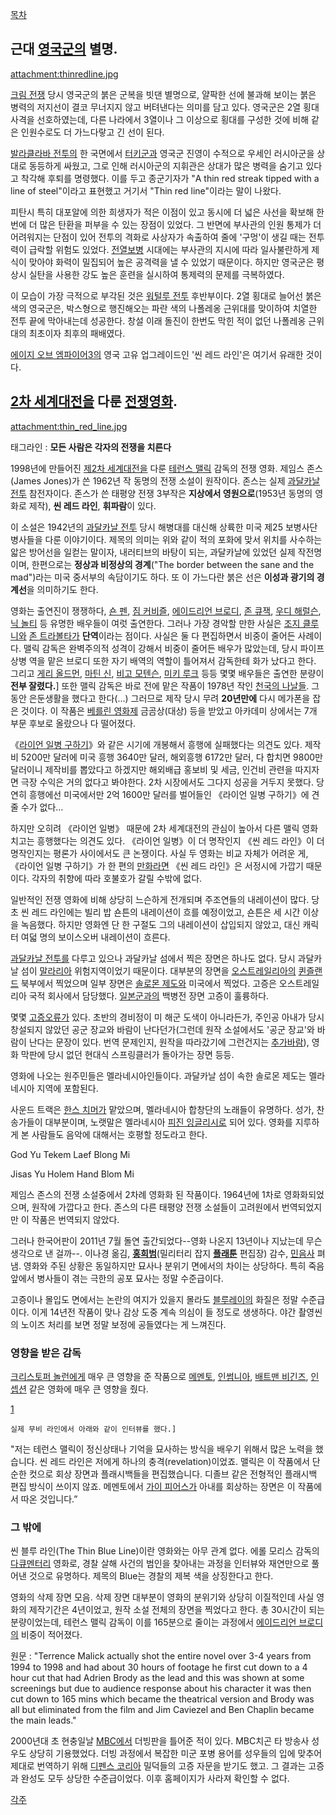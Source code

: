[[목차]]

== 근대 [[영국군]]의 별명. ==
attachment:thinredline.jpg

[[크림 전쟁]] 당시 영국군의 붉은 군복을 빗댄 별명으로, 얄팍한 선에 불과해 보이는 붉은 병력의 저지선이 결코 무너지지 않고 버텨낸다는 의미를 담고 있다. 영국군은 2열 횡대 사격을 선호하였는데, 다른 나라에서 3열이나 그 이상으로 횡대를 구성한 것에 비해 같은 인원수로도 더 가느다랗고 긴 선이 된다.

[[발라클라바 전투]]의 한 국면에서 [[터키군]]과 영국군 진영이 수적으로 우세인 러시아군을 상대로 동등하게 싸웠고, 그로 인해 러시아군의 지휘관은 상대가 많은 병력을 숨기고 있다고 착각해 후퇴를 명령했다. 이를 두고 종군기자가 "A thin red streak tipped with a line of steel"이라고 표현했고 거기서 "Thin red line"이라는 말이 나왔다.

피탄시 특히 대포알에 의한 희생자가 적은 이점이 있고 동시에 더 넓은 사선을 확보해 한번에 더 많은 탄환을 퍼부을 수 있는 장점이 있었다. 그 반면에 부사관의 인원 통제가 더 어려워지는 단점이 있어 전투의 격화로 사상자가 속출하여 줄에 '구멍'이 생길 때는 전투력이 급락할 위험도 있었다. [[전열보병]] 시대에는 부사관의 지시에 따라 일사불란하게 제식이 맞아야 화력이 밀집되어 높은 공격력을 낼 수 있었기 때문이다. 하지만 영국군은 평상시 실탄을 사용한 강도 높은 훈련을 실시하여 통제력의 문제를 극복하였다.

이 모습이 가장 극적으로 부각된 것은 [[워털루 전투]] 후반부이다. 2열 횡대로 늘어선 붉은 색의 영국군은, 박스형으로 행진해오는 파란 색의 나폴레옹 근위대를 맞이하여 치열한 전투 끝에 막아내는데 성공한다. 창설 이래 돌진이 한번도 막힌 적이 없던 나폴레옹 근위대의 최초이자 최후의 패배였다. 

[[에이지 오브 엠파이어3]]의 영국 고유 업그레이드인 '씬 레드 라인'은 여기서 유래한 것이다. 

== [[2차 세계대전]]을 다룬 [[전쟁]][[영화]]. ==
attachment:thin_red_line.jpg

태그라인 : '''모든 사람은 각자의 전쟁을 치른다'''

1998년에 만들어진 [[제2차 세계대전]]을 다룬 [[테런스 맬릭]] 감독의 전쟁 영화. 제임스 존스(James Jones)가 쓴 1962년 작 동명의 전쟁 소설이 원작이다. 존스는 실제 [[과달카날 전투]] 참전자이다. 존스가 쓴 태평양 전쟁 3부작은 '''지상에서 영원으로'''(1953년 동명의 영화로 제작), '''씬 레드 라인''', '''휘파람'''이  있다.

이 소설은 1942년의 [[과달카날 전투]] 당시 해병대를 대신해 상륙한 미국 제25 보병사단 병사들을 다룬 이야기이다. 제목의 의미는 위와 같이 적의 포화에 맞서 위치를 사수하는 앏은 방어선을 일컫는 말이자, 내러티브의 바탕이 되는, 과달카날에 있었던 실제 작전명이며, 한편으로는 '''정상과 비정상의 경계'''("The border between the sane and the mad")라는 미국 중서부의 속담이기도 하다. 또 이 가느다란 붉은 선은 '''이성과 광기의 경계선'''을 의미하기도 한다.

영화는 출연진이 쟁쟁하다, [[숀 펜]], [[짐 커비즐]], [[에이드리언 브로디]], [[존 큐잭]], [[우디 해럴슨]], [[닉 놀티]] 등 유명한 배우들이 여럿 출연한다. 그러나 가장 경악할 만한 사실은 [[조지 클루니]]와 [[존 트라볼타]]가 '''단역'''이라는 점이다. 사실은 둘 다 편집하면서 비중이 줄어든 사례이다. 맬릭 감독은 완벽주의적 성격이 강해서 비중이 줄어든 배우가 많았는데, 당시 파이프 상병 역을 맡은 브로디 또한 자기 배역의 역할이 틀어져서 감독한테 화가 났다고 한다. 그리고 [[게리 올드먼]], [[마틴 신]], [[비고 모텐슨]], [[미키 루크]] 등등 몇몇 배우들은 출연한 분량이 '''전부 잘렸다.'''] 또한 맬릭 감독은 바로 전에 맡은 작품이 1978년 작인 [[천국의 나날들]]. 그 동안 은둔생활을 했다고 한다(...) 그러므로 제작 당시 무려 '''20년만에''' 다시 메가폰을 잡은 것이다. 이 작품은 [[베를린 영화제]] 금곰상(대상) 등을 받았고 아카데미 상에서는 7개 부문 후보로 올랐으나 다 떨어졌다.

《[[라이언 일병 구하기]]》와 같은 시기에 개봉해서 흥행에 실패했다는 의견도 있다. 제작비 5200만 달러에 미국 흥행 3640만 달러, 해외흥행 6172만 달러, 다 합치면 9800만 달러이니 제작비를 뽑았다고 하겠지만 해외배급 홍보비 및 세금, 인건비 관련을 따지자면 극장 수익은 거의 없다고 봐야한다. 2차 시장에서도 그다지 성공을 거두지 못했다. 당연히 흥행에선 미국에서만 2억 1600만 달러를 벌어들인 《라이언 일병 구하기》에 견줄 수가 없다...

하지만 오히려 《라이언 일병》 때문에 2차 세계대전의 관심이 높아서 다른 맬릭 영화치고는 흥행했다는 의견도 있다. 《라이언 일병》이 더 명작인지 《씬 레드 라인》이 더 명작인지는 평론가 사이에서도 큰 논쟁이다. 사실 두 영화는 비교 자체가 어려운 게, 《라이언 일병 구하기》가 한 편의 [[만화]]라면 《씬 레드 라인》은 서정시에 가깝기 때문이다. 각자의 취향에 따라 호불호가 갈릴 수밖에 없다.

일반적인 전쟁 영화에 비해 상당히 느슨하게 전개되며 주조연들의 내레이션이 많다. 당초 씬 레드 라인에는 빌리 밥 숀튼의 내레이션이 흐를 예정이었고, 숀튼은 세 시간 이상을 녹음했다. 하지만 영화엔 단 한 구절도 그의 내레이션이 삽입되지 않았고, 대신 캐릭터 여덟 명의 보이스오버 내레이션이 흐른다.

[[과달카날 전투]]를 다루고 있으나 과달카날 섬에서 찍은 장면은 하나도 없다.  당시 과달카날 섬이 [[말라리아]] 위험지역이었기 때문이다. 대부분의 장면을 [[오스트레일리아]]의 [[퀸즐랜드]] 북부에서 찍었으며 일부 장면은 [[솔로몬 제도]]와 미국에서 찍었다. 고증은 오스트레일리아 국적 회사에서 담당했다. [[일본군]]과의 백병전 장면 고증이 훌륭하다.

몇몇 [[고증오류]]가 있다. 초반의 경비정이 미 해군 도색이 아니라든가, 주인공 아내가 당시 창설되지 않았던 공군 장교와 바람이 난다던가(그런데 원작 소설에서도 '공군 장교'와 바람이 난다는 문장이 있다. 번역 문제인지, 원작을 따라갔기에 그런건지는 [[추가바람]]), 영화 막판에 당시 없던 현대식 스프링클러가 돌아가는 장면 등등. 

영화에 나오는 원주민들은 멜라네시아인들이다. 과달카날 섬이 속한 솔로몬 제도는 멜라네시아 지역에 포함된다.

사운드 트랙은 [[한스 치머]]가 맡았으며, 멜라네시아 합창단의 노래들이 유명하다. 성가, 찬송가들이 대부분이며, 노랫말은 멜라네시아 [[피진 잉글리시]]로 되어 있다. 영화를 지루하게 본 사람들도 음악에 대해서는 호평할 정도라고 한다.

{{{#!html
<iframe width="480" height="360" src="//www.youtube.com/embed/QAiE681An_Q" frameborder="0" allowfullscreen></iframe>
}}}
God Yu Tekem Laef Blong Mi

{{{#!html
<iframe width="480" height="360" src="//www.youtube.com/embed/ObqoRHlswcE" frameborder="0" allowfullscreen></iframe>
}}}
Jisas Yu Holem Hand Blom Mi 

제임스 존스의 전쟁 소설중에서 2차례 영화화 된 작품이다. 1964년에 1차로 영화화되었으며, 원작에 가깝다고 한다. 존스의 다른 태평양 전쟁 소설들이 고려원에서 번역되었지만 이 작품은 번역되지 않았다.

그러나 한국어판이 2011년 7월 돌연 출간되었다--영화 나온지 13년이나 지났는데 무슨 생각으로 낸 걸까--. 이나경 옮김, '''[[홍희범]]'''(밀리터리 잡지 '''[[플래툰]]''' 편집장) 감수, [[민음사]] 펴냄. 영화와 주된 상황은 동일하지만 묘사나 분위기 면에서의 차이는 상당하다. 특히 죽음 앞에서 병사들이 겪는 극한의 공포 묘사는 정말 수준급이다.

고증이나 몰입도 면에서는 논란의 여지가 있을지 몰라도 [[블루레이]]의 화질은 정말 수준급이다. 이게 14년전 작품이 맞나 감상 도중 계속 의심이 들 정도로 생생하다. 야간 촬영씬의 노이즈 처리를 보면 정말 보정에 공들였다는 게 느껴진다.

=== 영향을 받은 감독 ===
[[크리스토퍼 놀런]]에게 매우 큰 영향을 준 작품으로 [[메멘토]], [[인썸니아]], [[배트맨 비긴즈]], [[인셉션]] 같은 영화에 매우 큰 영향을 줬다.

[http://dvdprime.cultureland.co.kr/bbs/view.asp?major=MD&minor=D1&master_id=22&bbsfword_id=&master_sel=&fword_sel=&SortMethod=&SearchCondition=&SearchConditionTxt=&bbslist_id=1929703&page=1]
 실제 무비 라인에서 아래와 같이 인터뷰를 했다.]

"저는 테런스 맬릭이 정신상태나 기억을 묘사하는 방식을 배우기 위해서 많은 노력을 했습니다. 씬 레드 라인은 저에게 하나의 충격(revelation)이었죠. 맬릭은 이 작품에서 단순한 컷으로 회상 장면과 플래시백들을 편집했습니다. 디졸브 같은 전형적인 플래시백 편집 방식이 쓰이지 않죠. 메멘토에서 [[가이 피어스]]가 아내를 회상하는 장면은 이 작품에서 따온 것입니다.”

=== 그 밖에 ===
씬 블루 라인(The Thin Blue Line)이란 영화와는 아무 관계 없다. 에롤 모리스 감독의 [[다큐멘터리]] 영화로, 경찰 살해 사건의 범인을 찾아내는 과정을 인터뷰와 재연만으로 풀어낸 것으로 유명하다. 제목의 Blue는 경찰의 제복 색을 상징한다고 한다.

{{{#!html
<iframe width="640" height="360" src="//www.youtube.com/embed/gbnIxzLd-rE" frameborder="0" allowfullscreen></iframe>
}}}
영화의 삭제 장면 모음. 삭제 장면 대부분이 영화의 분위기와 상당히 이질적인데 사실 영화의 제작기간은 4년이었고, 원작 소설 전체의 장면을 찍었다고 한다. 총 30시간이 되는 분량이었는데, 테런스 맬릭 감독이 이를 165분으로 줄이는 과정에서 [[에이드리언 브로디]]의 비중이 적어졌다.

원문 : "Terrence Malick actually shot the entire novel over 3-4 years from 1994 to 1998 and had about 30 hours of footage he first﻿ cut down to a 4 hour cut that had Adrien Brody as the lead and this was shown at some screenings but due to audience response about his character it was then cut down to 165 mins which became the theatrical version and Brody was all but eliminated from the film and Jim Caviezel and Ben Chaplin became the main leads."

2000년대 초 현충일날 [[MBC]]에서 더빙판을 틀어준 적이 있다. MBC치곤 타 방송사 성우도 상당히 기용했었다. 더빙 과정에서 복잡한 미군 포병 용어를 성우들의 입에 맞추어 제대로 번역하기 위해 [[디펜스 코리아]] 밀덕들의 고증 자문을 받기도 했고. 그 결과는 고증과 완성도 모두 상당한 수준급이었다. 이후 홈페이지가 사라져 확인할 수 없다.

[[각주]]
